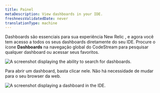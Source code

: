 ```yaml
---
title: Painel
metaDescription: View dashboards in your IDE.
freshnessValidatedDate: never
translationType: machine
---
```


Dashboards são essenciais para sua experiência New Relic , e agora você tem acesso a todos os seus dashboards diretamente do seu IDE. Procure o ícone <DNT>**Dashboards**</DNT> na navegação global do CodeStream para pesquisar qualquer dashboard ou acessar seus favoritos.

<img title="Dashboard search." alt="A screenshot displaying the ability to search for dashboards." src="/images/codestream_screenshot-full_search-dashbaords.webp" />

Para abrir um dashboard, basta clicar nele. Não há necessidade de mudar para o seu browser da web.

<img title="Dashboard display." alt="A screenshot displaying a dashboard in the IDE." src="/images/codestream_screenshot-full_display-dashboard.webp" />